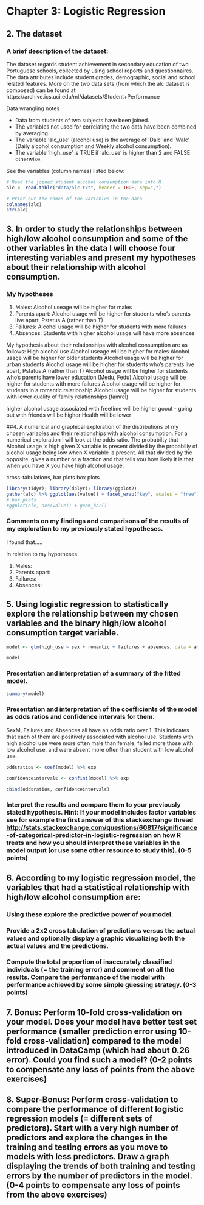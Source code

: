 # Chapter 3: Logistic Regression
## 2. The dataset
### A brief description of the dataset:
The dataset regards student achievement in secondary education of two Portuguese schools, collected by using school reports and questionnaires.
The data attributes include student grades, demographic, social and school related features. 
More on the two data sets (from which the alc dataset is composed) can be found at https://archive.ics.uci.edu/ml/datasets/Student+Performance

Data wrangling notes

* Data from students of two subjects have been joined.
* The variables not used for correlating the two data have been combined by averaging.
* The variable 'alc_use' (alcohol use) is the average of 'Dalc' and 'Walc' (Daily alcohol consumption and Weekly alcohol consumption).
* The variable 'high_use' is TRUE if 'alc_use' is higher than 2 and FALSE otherwise.


See the variables (column names) listed below:
```r


# Read the joined student alcohol consumption data into R
alc <- read.table("data/alc.txt", header = TRUE, sep=",")

# Print out the names of the variables in the data
colnames(alc)
str(alc)


```




## 3. In order to study the relationships between high/low alcohol consumption and some of the other variables in the data I will choose four interesting variables and present my hypotheses about their relationship with alcohol consumption.  
### My hypotheses

1. Males: Alcohol useage will be higher for males
2. Parents apart: Alcohol usage will be higher for students who's parents live apart, Pstatus A (rather than T)
3. Failures: Alcohol usage will be higher for students with more failures
4. Absences: Students with higher alcohol usage will have more absences

My hypothesis about their relationships with alcohol consumption are as follows:
High alcohol use 
Alcohol useage will be higher for males
Alcohol usage will be higher for older students
Alcohol usage will be higher for urban students
Alcohol usage will be higher for students who's parents live apart, Pstatus A (rather than T)
Alcohol usage will be higher for students who's parents have lower education (Medu, Fedu)
Alcohol usage will be higher for students with more failures
Alcohol usage will be higher for students in a romantic relationship
Alcohol usage will be higher for students with lower quality of family relationships (famrel)

higher alcohol usage associated with
freetime will be higher
goout - going out with friends will be higher
Health will be lower


##4. A numerical and graphical exploration of the distributions of my chosen variables and their relationships with alcohol consumption.
For a numerical exploration I will look at the odds ratio. The probabilty that Alcohol usage is high given X variable is present divided by the probabiliy of alcohol usage being low when X variable is present. All that divided by the opposite. gives a number or a fraction and that tells you how likely it is that when you have X you have high alcohol usage. 

cross-tabulations, 
bar plots 
box plots

```r
library(tidyr); library(dplyr); library(ggplot2) 
gather(alc) %>% ggplot(aes(value)) + facet_wrap("key", scales = "free") + geom_bar()
# bar plots
#ggplot(alc, aes(value)) + geom_bar()

```

### Comments on my findings and comparisons of the results of my exploration to my previously stated hypotheses.

I found that.....

In relation to my hypotheses

1. Males: 
2. Parents apart: 
3. Failures: 
4. Absences: 



## 5. Using logistic regression to statistically explore the relationship between my chosen variables and the binary high/low alcohol consumption target variable. 
```r
model <- glm(high_use ~ sex + romantic + failures + absences, data = alc, family = "binomial")

model

```

### Presentation and interpretation of a summary of the fitted model. 
```r
summary(model)

```

### Presentation and interpretation of the coefficients of the model as odds ratios and confidence intervals for them.
SexM, Failures and Absences all have an odds ratio over 1. This indicates that each of them are positively associated with alcohol use. Students with high alcohol use were more often male than female, failed more those with low alcohol use, and were absent more often than student with low alcohol use.

```r
oddsratios <- coef(model) %>% exp

confidenceintervals <- confint(model) %>% exp

cbind(oddsratios, confidenceintervals)

```


### Interpret the results and compare them to your previously stated hypothesis. Hint: If your model includes factor variables see for example the first answer of this stackexchange thread <http://stats.stackexchange.com/questions/60817/significance-of-categorical-predictor-in-logistic-regression> on how R treats and how you should interpret these variables in the model output (or use some other resource to study this). (0-5 points)


## 6. According to my logistic regression model, the variables that had a statistical relationship with high/low alcohol consumption are: 

### Using these explore the predictive power of you model. 

### Provide a 2x2 cross tabulation of predictions versus the actual values and optionally display a graphic visualizing both the actual values and the predictions. 

### Compute the total proportion of inaccurately classified individuals (= the training error) and comment on all the results. Compare the performance of the model with performance achieved by some simple guessing strategy. (0-3 points)

## 7. Bonus: Perform 10-fold cross-validation on your model. Does your model have better test set performance (smaller prediction error using 10-fold cross-validation) compared to the model introduced in DataCamp (which had about 0.26 error). Could you find such a model? (0-2 points to compensate any loss of points from the above exercises)

## 8. Super-Bonus: Perform cross-validation to compare the performance of different logistic regression models (= different sets of predictors). Start with a very high number of predictors and explore the changes in the training and testing errors as you move to models with less predictors. Draw a graph displaying the trends of both training and testing errors by the number of predictors in the model. (0-4 points to compensate any loss of points from the above exercises)